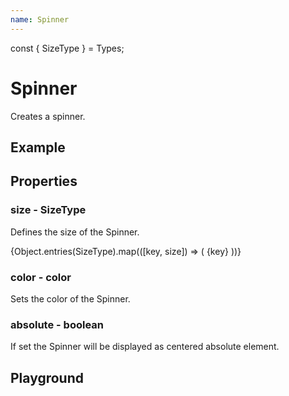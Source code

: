```yaml
---
name: Spinner
---
```


const { SizeType } = Types;

# Spinner

Creates a spinner.

## Example

<Row>
    <Spinner size="small" />
</Row>

## Properties

### size - SizeType

Defines the size of the Spinner.

<Column>
    {Object.entries(SizeType).map(([key, size]) => (
        <Row itemSpace="medium" key={key} align="center">
            <Text>{key}</Text>
            <Spinner size={size} />
        </Row>
    ))}
</Column>

### color - color

Sets the color of the Spinner.

### absolute - boolean

If set the Spinner will be displayed as centered absolute element.

## Playground

<Playground>
    <Spinner color="brand"/>
</Playground>
